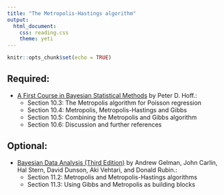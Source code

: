 ```yaml
---
title: "The Metropolis-Hastings algorithm"
output: 
  html_document:
    css: reading.css
    theme: yeti
---
```


```r
knitr::opts_chunk$set(echo = TRUE)
```


## Required:

- [A First Course in Bayesian Statistical Methods](https://www.amazon.com/Bayesian-Statistical-Methods-Springer-Statistics/dp/0387922997) by Peter D. Hoff.:
    + Section 10.3: The Metropolis algorithm for Poisson regression
    + Section 10.4: Metropolis, Metropolis-Hastings and Gibbs
    + Section 10.5: Combining the Metropolis and Gibbs algorithm
    + Section 10.6: Discussion and further references
    

## Optional:

- [Bayesian Data Analysis (Third Edition)](http://www.amazon.com/Bayesian-Analysis-Chapman-Statistical-Science/dp/1439840954/) by Andrew Gelman, John Carlin, Hal Stern, David Dunson, Aki Vehtari, and Donald Rubin.:
    + Section 11.2: Metropolis and Metropolis-Hastings algorithms
    + Section 11.3: Using Gibbs and Metropolis as building blocks
    
    
